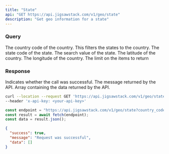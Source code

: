 ```yaml
---
title: "State"
api: "GET https://api.jigsawstack.com/v1/geo/state"
description: "Get geo information for a state"
---
```


### Query

<ParamField query="country_code" type="string">
  The country code of the country. This filters the states to the country.
</ParamField>

<ParamField query="state_code" type="string">
  The state code of the state.
</ParamField>

<ParamField query="search_value" type="string">
  The search value of the state.
</ParamField>

<ParamField query="lat" type="string">
  The latitude of the country.
</ParamField>

<ParamField query="lng" type="string">
  The longitude of the country.
</ParamField>

<ParamField query="limit" type="string" default="10">
  The limit on the items to return
</ParamField>

<Snippet file="header.mdx" />

### Response

<ResponseField name="success" type="boolean">
  Indicates whether the call was successful.
</ResponseField>

<ResponseField name="message" type="string">
  The message returned by the API.
</ResponseField>

<ResponseField name="data" type="JSON">
  Array containing the data returned by the API.
</ResponseField>

<RequestExample>

```bash cURL
curl --location --request GET 'https://api.jigsawstack.com/v1/geo/state' \
--header 'x-api-key: <your-api-key>'
```

```javascript Node.js
const endpoint = "https://api.jigsawstack.com/v1/geo/state?country_code=USA";
const result = await fetch(endpoint);
const data = result.json();
```

</RequestExample>

<ResponseExample>

```json Response
{
  "success": true,
  "message": "Request was successful",
  "data": []
}
```

</ResponseExample>
